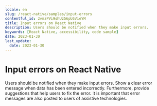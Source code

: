 ```yaml
---
locale: en
slug: /react-native/samples/input-errors
contentful_id: 2vmzPVi9shUz56pU6VieYM
title: Input errors on React Native
description: Users should be notified when they make input errors.
keywords: [React Native, accessibility, code sample]
date: 2023-01-30
last_update:
  date: 2023-01-30
---
```


# Input errors on React Native

Users should be notified when they make input errors. Show a clear error message when data has been entered incorrectly. Furthermore, provide suggestions that help users to fix the error. It is important that error messages are also posted to users of assistive technologies.

<CodeSample id="input-errors" framework="react-native" locale="en"/>
